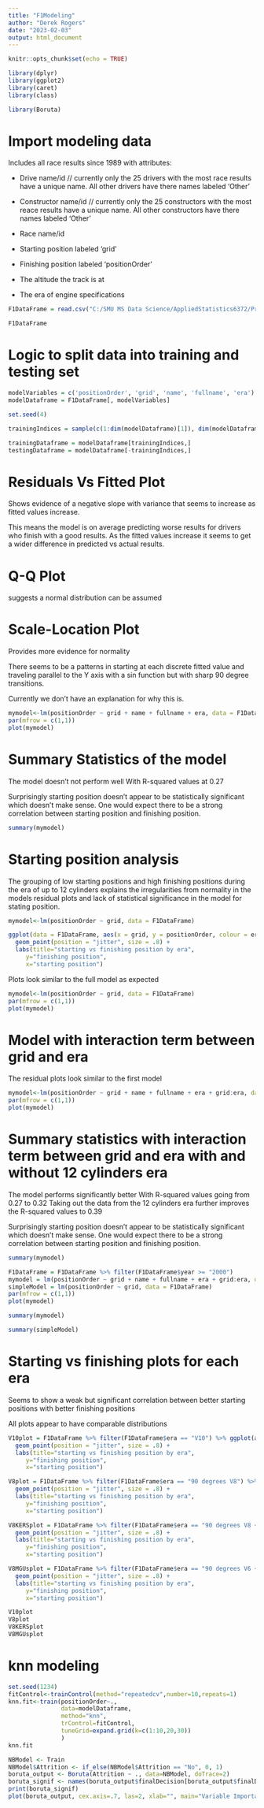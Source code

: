 ```yaml
---
title: "F1Modeling"
author: "Derek Rogers"
date: "2023-02-03"
output: html_document
---
```


```r
knitr::opts_chunk$set(echo = TRUE)
```

```r
library(dplyr)
library(ggplot2)
library(caret)
library(class)

library(Boruta)
```


# Import modeling data

Includes all race results since 1989 with attributes:

  - Drive name/id   // currently only the 25 drivers with the most race results have a unique name. All other drivers have there names labeled 'Other'
  
  - Constructor name/id   // currently only the 25 constructors with the most reace results have a unique name. All other constructors have there names labeled 'Other' 
  
  - Race name/id
  
  - Starting position labeled 'grid'
  
  - Finishing position labeled 'positionOrder'
  
  - The altitude the track is at
  
  - The era of engine specifications

```r
F1DataFrame = read.csv("C:/SMU MS Data Science/AppliedStatistics6372/Project1/F1ParametricModeling/ModelingData/F1ModelingCustomCategoricalVariables.csv")

F1DataFrame
```

# Logic to split data into training and testing set
```r
modelVariables = c('positionOrder', 'grid', 'name', 'fullname', 'era')
modelDataframe = F1DataFrame[, modelVariables]

set.seed(4)

trainingIndices = sample(c(1:dim(modelDataframe)[1]), dim(modelDataframe)[1]*0.8)

trainingDataframe = modelDataframe[trainingIndices,]
testingDataframe = modelDataframe[-trainingIndices,]
```

# Residuals Vs Fitted Plot 

Shows evidence of a negative slope with variance that seems to increase as fitted values increase. 

This means the model is on average predicting worse results for drivers who finish with a good results. As the fitted values increase it seems to get a wider difference in predicted vs actual results.

# Q-Q Plot

 suggests a normal distribution can be assumed
 
# Scale-Location Plot

 Provides more evidence for normality
 
 There seems to be a patterns in starting at each discrete fitted value and traveling parallel to the Y axis with a sin function but with sharp 90 degree transitions.
 
 Currently we don't have an explanation for why this is.

```r
mymodel<-lm(positionOrder ~ grid + name + fullname + era, data = F1DataFrame)
par(mfrow = c(1,1))
plot(mymodel)
```

# Summary Statistics of the model

The model doesn't not perform well With R-squared values at 0.27

Surprisingly starting position doesn't appear to be statistically significant which doesn't make sense. One would expect there to be a strong correlation between starting position and finishing position.

```r
summary(mymodel)
```

# Starting position analysis

The grouping of low starting positions and high finishing positions during the era of up to 12 cylinders explains the irregularities from normality in the models residual plots and lack of statistical significance in the model for stating position.

```r
mymodel<-lm(positionOrder ~ grid, data = F1DataFrame)

ggplot(data = F1DataFrame, aes(x = grid, y = positionOrder, colour = era)) + 
  geom_point(position = "jitter", size = .8) +
  labs(title="starting vs finishing position by era", 
     y="finishing position", 
     x="starting position")
```

Plots look similar to the full model as expected

```r
mymodel<-lm(positionOrder ~ grid, data = F1DataFrame)
par(mfrow = c(1,1))
plot(mymodel)
```

# Model with interaction term between grid and era

The residual plots look similar to the first model

```r
mymodel<-lm(positionOrder ~ grid + name + fullname + era + grid:era, data = F1DataFrame)
par(mfrow = c(1,1))
plot(mymodel)
```

# Summary statistics with interaction term between grid and era with and without 12 cylinders era

The model performs significantly better With R-squared values going from 0.27 to 0.32
Taking out the data from the 12 cylinders era further improves the R-squared values to 0.39

Surprisingly starting position doesn't appear to be statistically significant which doesn't make sense. One would expect there to be a strong correlation between starting position and finishing position.

```r
summary(mymodel)
```

```r
F1DataFrame = F1DataFrame %>% filter(F1DataFrame$year >= "2000")
mymodel = lm(positionOrder ~ grid + name + fullname + era + grid:era, data = F1DataFrame)
simpleModel = lm(positionOrder ~ grid, data = F1DataFrame)
par(mfrow = c(1,1))
plot(mymodel)
```

```r
summary(mymodel)
```
```r
summary(simpleModel)
```
# Starting vs finishing plots for each era

Seems to show a weak but significant correlation between better starting positions with better finishing positions

All plots appear to have comparable distributions

```r
V10plot = F1DataFrame %>% filter(F1DataFrame$era == "V10") %>% ggplot(aes(x = grid, y = positionOrder, colour = era)) + 
  geom_point(position = "jitter", size = .8) +
  labs(title="starting vs finishing position by era", 
     y="finishing position", 
     x="starting position")

V8plot = F1DataFrame %>% filter(F1DataFrame$era == "90 degrees V8") %>% ggplot(aes(x = grid, y = positionOrder, colour = era)) + 
  geom_point(position = "jitter", size = .8) +
  labs(title="starting vs finishing position by era", 
     y="finishing position", 
     x="starting position")

V8KERSplot = F1DataFrame %>% filter(F1DataFrame$era == "90 degrees V8 + KERS") %>% ggplot(aes(x = grid, y = positionOrder, colour = era)) + 
  geom_point(position = "jitter", size = .8) +
  labs(title="starting vs finishing position by era", 
     y="finishing position", 
     x="starting position")

V8MGUsplot = F1DataFrame %>% filter(F1DataFrame$era == "90 degrees V6 + MGUs") %>% ggplot(aes(x = grid, y = positionOrder, colour = era)) + 
  geom_point(position = "jitter", size = .8) +
  labs(title="starting vs finishing position by era", 
     y="finishing position", 
     x="starting position")

V10plot
V8plot
V8KERSplot
V8MGUsplot
```

# knn modeling

```r
set.seed(1234)
fitControl<-trainControl(method="repeatedcv",number=10,repeats=1)
knn.fit<-train(positionOrder~.,
               data=modelDataframe,
               method="knn",
               trControl=fitControl,
               tuneGrid=expand.grid(k=c(1:10,20,30))
               )
knn.fit
```

```r
NBModel <- Train
NBModel$Attrition <- if_else(NBModel$Attrition == "No", 0, 1)
boruta_output <- Boruta(Attrition ~ ., data=NBModel, doTrace=2)
boruta_signif <- names(boruta_output$finalDecision[boruta_output$finalDecision %in% c("Confirmed", "Tentative")])
print(boruta_signif)
plot(boruta_output, cex.axis=.7, las=2, xlab="", main="Variable Importance")
```
